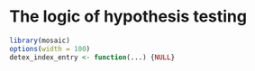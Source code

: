# The logic of hypothesis testing

```r
library(mosaic)
options(width = 100)
detex_index_entry <- function(...) {NULL}
```

